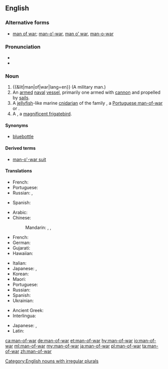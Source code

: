 ==English==

===Alternative forms===
* [[man of war]]; [[man-o'-war|man-o’-war]], [[man o' war|man o’ war]], [[man-o-war]]

===Pronunciation===
* {{IPA|/mæn.əvˈwɔɹ/|lang=en}}
* {{rhymes|ɔː(ɹ)|lang=en}}

===Noun===
{{en-noun|head=[[man]]-of-[[war]]|men-of-war}}

# {{&lit|man|of|war|lang=en}} (A military man.)
# An [[armed]] [[naval]] [[vessel]], primarily one armed with [[cannon]] and propelled by [[sail]]s.
# A [[jellyfish]]-like marine [[cnidarian]] of the family ''{{taxlink|Physaliidae|family|noshow=1}}'', a [[Portuguese man-of-war]] or {{vern|Pacific man-of-war}}.
# A {{vern|man of war bird|pedia=1}}, a [[magnificent frigatebird]].

====Synonyms====
* {{sense|cnidarian}} [[bluebottle]]

====Derived terms====
* [[man-o'-war suit]]

====Translations====
{{trans-top|military man}}
* French: {{t|fr|homme de guerre|m}}
* Portuguese: {{t|pt|guerreiro}}
* Russian: {{t+|ru|вое́нный|m}}, {{t+|ru|военнослу́жащий|m}}
{{trans-mid}}
* Spanish: {{t|es|hombre de guerra|m}}
{{trans-bottom}}

{{trans-top|armed naval vessel}}
* Arabic: {{t|ar|سَفِينَة حَرْبِيَّة|f|tr=safīna ḥarbiyya}}
* Chinese:
*: Mandarin: {{t+|cmn|軍艦|sc=Hani}}, {{t+|cmn|军舰|tr=jūnjiàn|sc=Hani}}, {{t+|cmn|兵船|tr=bīngchuán|sc=Hani}}
* French: {{t|fr|navire de guerre|m}}
* German: {{t+|de|Kriegsschiff|n}}
* Gujarati: {{t|gu|મનવાર|tr=manvār|sc=Gujr}}
* Hawaiian: {{t|haw|manuā}}
{{trans-mid}}
* Italian: {{t|it|nave da guerra|f}}
* Japanese: {{t+|ja|軍艦|tr=ぐんかん, gunkan|sc=Jpan}}, {{t+|ja|戦艦|tr=せんかん, senkan|sc=Jpan}}
* Korean: {{t+|ko|군함|tr=gunham}}
* Maori: {{t|mi|manuao}}
* Portuguese: {{t|pt|[[navio]] [[de]] [[guerra]]|m}}
* Russian: {{t|ru|вое́нный кора́бль|m}}
* Spanish: {{t|es|buque de guerra|m}}
* Ukrainian: {{t|uk|військо́вий корабе́ль|m}}
{{trans-bottom}}

{{trans-see|cnidarian|Portuguese man-of-war}}

{{trans-see|man of war bird|magnificent frigatebird}}

{{checktrans-top}}

* Ancient Greek: {{t-check|grc|ἀνὴρ πολεμιστής|m}}
* Interlingua: {{t-check|ia|homine de guerra}}
{{checktrans-mid}}
* Japanese: {{t-check|ja|鰹の烏帽子|tr=[[かつおのえぼし]], katsuo no e bo shi|sc=Jpan}}, {{t-check|ja|マノウォー|tr=manouō|sc=Jpan}}
* Latin: {{t-check|la|vir bellator|m}}
{{checktrans-bottom}}

[[Category:English nouns with irregular plurals]]

[[ca:man-of-war]]
[[de:man-of-war]]
[[et:man-of-war]]
[[hy:man-of-war]]
[[io:man-of-war]]
[[ml:man-of-war]]
[[my:man-of-war]]
[[ja:man-of-war]]
[[pl:man-of-war]]
[[ta:man-of-war]]
[[zh:man-of-war]]